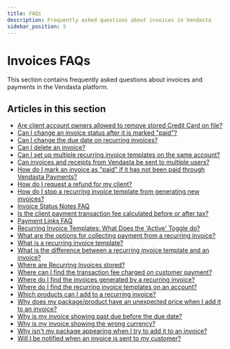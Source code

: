 ```yaml
---
title: FAQs
description: Frequently asked questions about invoices in Vendasta
sidebar_position: 5
---
```


# Invoices FAQs

This section contains frequently asked questions about invoices and payments in the Vendasta platform.

## Articles in this section

- [Are client account owners allowed to remove stored Credit Card on file?](./are-client-account-owners-allowed-to-remove-stored-credit-card.mdx)
- [Can I change an invoice status after it is marked "paid"?](./can-i-change-invoice-status.mdx)
- [Can I change the due date on recurring invoices?](./can-i-change-due-date-recurring-invoices.mdx)
- [Can I delete an invoice?](./can-i-delete-an-invoice.mdx)
- [Can I set up multiple recurring invoice templates on the same account?](./multiple-recurring-invoice-templates.mdx)
- [Can invoices and receipts from Vendasta be sent to multiple users?](./multiple-recipients-invoices.mdx)
- [How do I mark an invoice as "paid" if it has not been paid through Vendasta Payments?](./how-to-mark-invoice-as-paid.mdx)
- [How do I request a refund for my client?](./refund-request.mdx)
- [How do I stop a recurring invoice template from generating new invoices?](./how-do-i-stop-a-recurring-invoice-template-from-generating-new-invoices.mdx)
- [Invoice Status Notes FAQ](./invoice-status-notes-faq.mdx)
- [Is the client payment transaction fee calculated before or after tax?](./transaction-fee-calculation.mdx)
- [Payment Links FAQ](./payment-links-faq.mdx)
- [Recurring Invoice Templates: What Does the 'Active' Toggle do?](./recurring-invoice-templates-active-toggle.mdx)
- [What are the options for collecting payment from a recurring invoice?](./payment-collection-options-recurring-invoice.mdx)
- [What is a recurring invoice template?](./recurring-invoice-template.mdx)
- [What is the difference between a recurring invoice template and an invoice?](./what-is-the-difference-between-a-recurring-invoice-template-and-an-invoice.mdx)
- [Where are Recurring Invoices stored?](./where-are-recurring-invoices-stored.mdx)
- [Where can I find the transaction fee charged on customer payment?](./where-can-i-find-transaction-fee.mdx)
- [Where do I find the invoices generated by a recurring invoice?](./where-do-i-find-recurring-invoice-invoices.mdx)
- [Where do I find the recurring invoice templates on an account?](./where-do-i-find-the-recurring-invoice-templates-on-an-account.mdx)
- [Which products can I add to a recurring invoice?](./which-products-can-i-add-to-a-recurring-invoice.mdx)
- [Why does my package/product have an unexpected price when I add it to an invoice?](./why-does-my-package-product-have-an-unexpected-price-when-i-add-it-to-an-invoice.mdx)
- [Why is my invoice showing past due before the due date?](./why-is-my-invoice-showing-past-due-before-the-due-date.mdx)
- [Why is my invoice showing the wrong currency?](./why-is-my-invoice-showing-the-wrong-currency.mdx)
- [Why isn't my package appearing when I try to add it to an invoice?](./why-isnt-my-package-appearing-when-i-try-to-add-it-to-an-invoice.mdx)
- [Will I be notified when an invoice is sent to my customer?](./will-i-be-notified-when-invoice-sent.mdx)